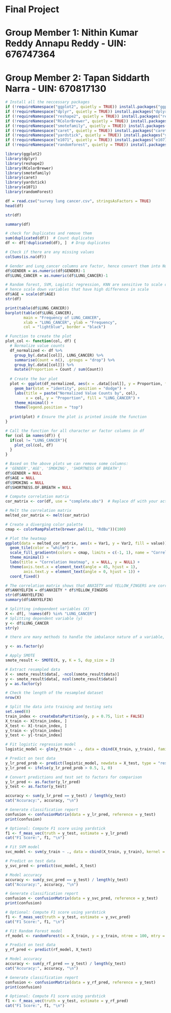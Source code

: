 
# Final Project
# Group Member 1: Nithin Kumar Reddy Annapu Reddy - UIN: 676747364
# Group Member 2: Tapan Siddarth Narra - UIN: 670817130

```r
# Install all the neccessary packages 
if (!requireNamespace("ggplot2", quietly = TRUE)) install.packages("ggplot2")
if (!requireNamespace("dplyr", quietly = TRUE)) install.packages("dplyr")
if (!requireNamespace("reshape2", quietly = TRUE)) install.packages("reshape2")
if (!requireNamespace("RColorBrewer", quietly = TRUE)) install.packages("RColorBrewer")
if (!requireNamespace("smotefamily", quietly = TRUE)) install.packages("smotefamily")
if (!requireNamespace("caret", quietly = TRUE)) install.packages("caret")
if (!requireNamespace("yardstick", quietly = TRUE)) install.packages("yardstick")
if (!requireNamespace("e1071", quietly = TRUE)) install.packages("e1071")
if (!requireNamespace("randomforest", quietly = TRUE)) install.packages("randomforest")

library(ggplot2)
library(dplyr)
library(reshape2)
library(RColorBrewer)
library(smotefamily)
library(caret)
library(yardstick)
library(e1071)
library(randomForest)
```

```r
df = read.csv("survey lung cancer.csv", stringsAsFactors = TRUE)
head(df)
```

```r
str(df)
```

```r
summary(df)
```

```r
# check for Duplicates and remove them
sum(duplicated(df))  # Count duplicates
df <- df[!duplicated(df), ]  # Drop duplicates
```

```r
# Check if there are any missing values
colSums(is.na(df))
```

```r
# Gender and Lung_cancer columns are factor, hence convert them into Numeric columns
df$GENDER = as.numeric(df$GENDER)-1
df$LUNG_CANCER = as.numeric(df$LUNG_CANCER)-1
```

```r
# Random forest, SVM, Logistic regression, KNN are sensitive to scale of columns
# hence scale down variables that have high difference in scale
df$AGE = scale(df$AGE)
str(df)
```

```r
print(table(df$LUNG_CANCER))
barplot(table(df$LUNG_CANCER), 
        main = "Frequency of LUNG_CANCER", 
        xlab = "LUNG_CANCER", ylab = "Frequency", 
        col = "lightblue", border = "black")

```

```r
# Function to create the plot
plot_col <- function(col, df) {
  # Normalize value counts
  df_normalized <- df %>%
    group_by(.data[[col]], LUNG_CANCER) %>%
    summarise(Count = n(), .groups = "drop") %>%
    group_by(.data[[col]]) %>%
    mutate(Proportion = Count / sum(Count))
  
  # Create the bar plot
  plot <- ggplot(df_normalized, aes(x = .data[[col]], y = Proportion, fill = as.factor(LUNG_CANCER))) +
    geom_bar(stat = "identity", position = "dodge") +
    labs(title = paste("Normalized Value Counts by", col),
         x = col, y = "Proportion", fill = "LUNG_CANCER") +
    theme_minimal() +
    theme(legend.position = "top")
  
  print(plot) # Ensure the plot is printed inside the function
}

# Call the function for all character or factor columns in df
for (col in names(df)) {
  if(col != "LUNG_CANCER"){
    plot_col(col, df)
  }
}
```

```r
# Based on the above plots we can remove some columns:
# 'GENDER','AGE', 'SMOKING', 'SHORTNESS OF BREATH']
df$GENDER = NULL
df$AGE = NULL
df$SMOKING = NULL
df$SHORTNESS.OF.BREATH = NULL
```


```r
# Compute correlation matrix
cor_matrix <- cor(df, use = "complete.obs")  # Replace df with your actual data frame

# Melt the correlation matrix
melted_cor_matrix <- melt(cor_matrix)

# Create a diverging color palette
cmap <- colorRampPalette(brewer.pal(11, "RdBu"))(100)

# Plot the heatmap
ggplot(data = melted_cor_matrix, aes(x = Var1, y = Var2, fill = value)) +
  geom_tile(color = "white") +
  scale_fill_gradientn(colors = cmap, limits = c(-1, 1), name = "Correlation") +
  theme_minimal() +
  labs(title = "Correlation Heatmap", x = NULL, y = NULL) +
  theme(axis.text.x = element_text(angle = 45, hjust = 1),
        axis.text.y = element_text(angle = 0, hjust = 1)) +
  coord_fixed()
```

```r
# The correlation matrix shows that ANXIETY and YELLOW_FINGERS are correlated more than 50%. So, lets create a new feature combining them.
df$ANXYELFIN = df$ANXIETY * df$YELLOW_FINGERS
str(df$ANXYELFIN)
summary(df$ANXYELFIN)
```

```r
# Splitting independent variables (X)
X <- df[, !names(df) %in% "LUNG_CANCER"]
# Splitting dependent variable (y)
y <- df$LUNG_CANCER
str(y)
```

```r
# there are many methods to handle the imbalance nature of a variable, one of them is to downsample the majority class. Problem with this approach is that, when we have less samples in the data set it will lead to significant data loss

y <- as.factor(y)

# Apply SMOTE
smote_result <- SMOTE(X, y, K = 5, dup_size = 2) 

# Extract resampled data
X <- smote_result$data[, -ncol(smote_result$data)]
y <- smote_result$data[, ncol(smote_result$data)]
y = as.factor(y)

# Check the length of the resampled dataset
nrow(X)
```

```r
# Split the data into training and testing sets
set.seed(0)
train_index <- createDataPartition(y, p = 0.75, list = FALSE)
X_train <- X[train_index, ]
X_test <- X[-train_index, ]
y_train <- y[train_index]
y_test <- y[-train_index]

# Fit logistic regression model
logistic_model <- glm(y_train ~ ., data = cbind(X_train, y_train), family = binomial)

# Predict on test data
y_lr_pred_prob <- predict(logistic_model, newdata = X_test, type = "response")
y_lr_pred <- ifelse(y_lr_pred_prob > 0.5, 1, 0)

# Convert predictions and test set to factors for comparison
y_lr_pred <- as.factor(y_lr_pred)
y_test <- as.factor(y_test)

accuracy <- sum(y_lr_pred == y_test) / length(y_test)
cat("Accuracy:", accuracy, "\n")

# Generate classification report
confusion <- confusionMatrix(data = y_lr_pred, reference = y_test)
print(confusion)

# Optional: Compute F1 score using yardstick
f1 <- f_meas_vec(truth = y_test, estimate = y_lr_pred)
cat("F1 Score:", f1, "\n")
```

```r
# Fit SVM model
svc_model <- svm(y_train ~ ., data = cbind(X_train, y_train), kernel = "radial")

# Predict on test data
y_svc_pred <- predict(svc_model, X_test)

# Model accuracy
accuracy <- sum(y_svc_pred == y_test) / length(y_test)
cat("Accuracy:", accuracy, "\n")

# Generate classification report
confusion <- confusionMatrix(data = y_svc_pred, reference = y_test)
print(confusion)

# Optional: Compute F1 score using yardstick
f1 <- f_meas_vec(truth = y_test, estimate = y_svc_pred)
cat("F1 Score:", f1, "\n")
```

```r
# Fit Random Forest model
rf_model <- randomForest(x = X_train, y = y_train, ntree = 100, mtry = 2, importance = TRUE)

# Predict on test data
y_rf_pred <- predict(rf_model, X_test)

# Model accuracy
accuracy <- sum(y_rf_pred == y_test) / length(y_test)
cat("Accuracy:", accuracy, "\n")

# Generate classification report
confusion <- confusionMatrix(data = y_rf_pred, reference = y_test)
print(confusion)

# Optional: Compute F1 score using yardstick
f1 <- f_meas_vec(truth = y_test, estimate = y_rf_pred)
cat("F1 Score:", f1, "\n")
```

```r

```

```r

```

```r

```

```r

```

